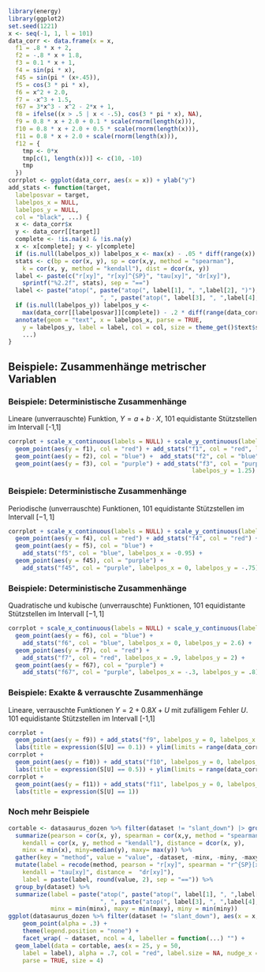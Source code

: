```r
library(energy)
library(ggplot2)
set.seed(1221)
x <- seq(-1, 1, l = 101)
data_corr <- data.frame(x = x,
  f1 = .8 * x + 2,
  f2 = -.8 * x + 1.8,
  f3 = 0.1 * x + 1,
  f4 = sin(pi * x),
  f45 = sin(pi * (x+.45)),
  f5 = cos(3 * pi * x),
  f6 = x^2 + 2.0,
  f7 = -x^3 + 1.5,
  f67 = 3*x^3 - x^2 - 2*x + 1,
  f8 = ifelse((x > .5 | x < -.5), cos(3 * pi * x), NA),
  f9 = 0.8 * x + 2.0 + 0.1 * scale(rnorm(length(x))),
  f10 = 0.8 * x + 2.0 + 0.5 * scale(rnorm(length(x))),
  f11 = 0.8 * x + 2.0 + scale(rnorm(length(x))),
  f12 = {
    tmp <- 0*x
    tmp[c(1, length(x))] <- c(10, -10)
    tmp
  })
corrplot <- ggplot(data_corr, aes(x = x)) + ylab("y")
add_stats <- function(target,
  labelposvar = target, 
  labelpos_x = NULL,
  labelpos_y = NULL,
  col = "black", ...) {
  x <- data_corr$x
  y <- data_corr[[target]]
  complete <- !is.na(x) & !is.na(y)
  x <- x[complete]; y <- y[complete]
  if (is.null(labelpos_x)) labelpos_x <- max(x) - .05 * diff(range(x))
  stats <- c(bp = cor(x, y), sp = cor(x,y, method = "spearman"),
    k = cor(x, y, method = "kendall"), dist = dcor(x, y))
  label <- paste(c("r[xy]", "r[xy]^{SP}", "tau[xy]", "dr[xy]"),
    sprintf("%2.2f", stats), sep = "==")
  label <- paste("atop(", paste("atop(", label[1], ", ",label[2], ")"),
                          ", ", paste("atop(", label[3], ", ",label[4], ")"), ")")
  if (is.null(labelpos_y)) labelpos_y <- 
    max(data_corr[[labelposvar]][complete]) - .2 * diff(range(data_corr[[labelposvar]][complete]))
  annotate(geom = "text", x = labelpos_x, parse = TRUE,
    y = labelpos_y, label = label, col = col, size = theme_get()$text$size * .66, 
    ...)
}
```
## Beispiele: Zusammenhänge metrischer Variablen

###  Beispiele: Deterministische Zusammenhänge

Lineare (unverrauschte) Funktion, $Y = a + b \cdot X$, 101 equidistante Stützstellen im Intervall [-1,1]
```r
corrplot + scale_x_continuous(labels = NULL) + scale_y_continuous(labels = NULL) +
  geom_point(aes(y = f1), col = "red") + add_stats("f1", col = "red", labelpos_x = 1) + 
  geom_point(aes(y = f2), col = "blue") +  add_stats("f2", col = "blue", labelpos_x = -1) +
  geom_point(aes(y = f3), col = "purple") + add_stats("f3", col = "purple", labelpos_x = -0.3, 
                                                    labelpos_y = 1.25)
```
###  Beispiele: Deterministische Zusammenhänge

Periodische (unverrauschte) Funktionen, 101 equidistante Stützstellen im Intervall $[-1, 1]$

```r
corrplot + scale_x_continuous(labels = NULL) + scale_y_continuous(labels = NULL) +
  geom_point(aes(y = f4), col = "red") + add_stats("f4", col = "red") +
  geom_point(aes(y = f5), col = "blue") + 
    add_stats("f5", col = "blue", labelpos_x = -0.95) +
  geom_point(aes(y = f45), col = "purple") + 
    add_stats("f45", col = "purple", labelpos_x = 0, labelpos_y = -.75)
```

###  Beispiele: Deterministische Zusammenhänge

Quadratische und kubische (unverrauschte) Funktionen, 101 equidistante Stützstellen im Intervall $[-1,1]$

```r
corrplot + scale_x_continuous(labels = NULL) + scale_y_continuous(labels = NULL) +
  geom_point(aes(y = f6), col = "blue") + 
    add_stats("f6", col = "blue", labelpos_x = 0, labelpos_y = 2.6) +
  geom_point(aes(y = f7), col = "red") + 
    add_stats("f7", col = "red", labelpos_x = .9, labelpos_y = 2) +
  geom_point(aes(y = f67), col = "purple") + 
    add_stats("f67", col = "purple", labelpos_x = -.3, labelpos_y = .8) 
```

###  Beispiele: Exakte & verrauschte Zusammenhänge

Lineare, verrauschte Funktionen $Y = 2 + 0.8 X + U$ mit zufälligem Fehler $U$.  
101 equidistante Stützstellen im Intervall [-1,1]

```r
corrplot + 
  geom_point(aes(y = f9)) + add_stats("f9", labelpos_y = 0, labelpos_x = 0.5) +
  labs(title = expression(S[U] == 0.1)) + ylim(limits = range(data_corr$f11)) +
corrplot + 
  geom_point(aes(y = f10)) + add_stats("f10", labelpos_y = 0, labelpos_x = 0.5) +
  labs(title = expression(S[U] == 0.5)) + ylim(limits = range(data_corr$f11)) +
corrplot + 
  geom_point(aes(y = f11)) + add_stats("f11", labelpos_y = 0, labelpos_x = 0.5) +
  labs(title = expression(S[U] == 1))
```

###  Noch mehr Beispiele

```r
cortable <- datasaurus_dozen %>% filter(dataset != "slant_down") |> group_by(dataset) %>%
  summarize(pearson = cor(x, y), spearman = cor(x,y, method = "spearman"),
    kendall = cor(x, y, method = "kendall"), distance = dcor(x, y),
    minx = min(x), miny=median(y), maxy= max(y)) %>%
  gather(key = "method", value = "value", -dataset, -minx, -miny, -maxy) %>%
  mutate(label = recode(method, pearson = "r[xy]", spearman = "r^{SP}[xy]",
    kendall = "tau[xy]", distance =  "dr[xy]"),
    label = paste(label, round(value, 2), sep = "==")) %>%
  group_by(dataset) %>%
  summarize(label = paste("atop(", paste("atop(", label[1], ", ",label[2], ")"),
                          ", ", paste("atop(", label[3], ", ",label[4], ")"), ")"),
            minx = min(minx), maxy = min(maxy), miny = min(miny))
ggplot(datasaurus_dozen %>% filter(dataset != "slant_down"), aes(x = x, y = y)) +
    geom_point(alpha = .3) +
    theme(legend.position = "none") +
    facet_wrap( ~ dataset, ncol = 4, labeller = function(...) "") +
  geom_label(data = cortable, aes(x = 25, y = 50,
    label = label), alpha = .7, col = "red", label.size = NA, nudge_x = 5, 
    parse = TRUE, size = 4)
```

